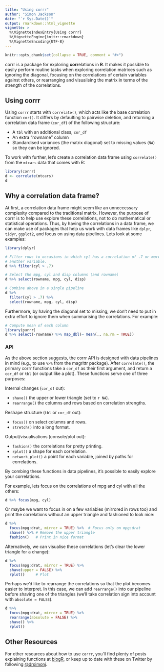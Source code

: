 ---
title: "Using corrr"
author: "Simon Jackson"
date: "`r Sys.Date()`"
output: rmarkdown::html_vignette
vignette: >
  %\VignetteIndexEntry{Using corrr}
  %\VignetteEngine{knitr::rmarkdown}
  %\VignetteEncoding{UTF-8}
---

```{r setup, echo = FALSE}
knitr::opts_chunk$set(collapse = TRUE, comment = "#>")
```

corrr is a package for exploring **corr**elations in **R**. It makes it possible to easily perform routine tasks when exploring correlation matrices such as ignoring the diagonal, focusing on the correlations of certain variables against others, or rearranging and visualising the matrix in terms of the strength of the correlations.

## Using corrr

Using `corrr` starts with `correlate()`, which acts like the base correlation function `cor()`. It differs by defaulting to pairwise deletion, and returning a correlation data frame (`cor_df`) of the following structure:

- A `tbl` with an additional class, `cor_df`
- An extra "rowname" column
- Standardised variances (the matrix diagonal) set to missing values (`NA`) so they can be ignored.

To work with further, let's create a correlation data frame using `correlate()` from the `mtcars` data that comes with R:

```{r, message = F, warning = F}
library(corrr)
d <- correlate(mtcars)
d
```

## Why a correlation data frame?

At first, a correlation data frame might seem like an unneccessary complexity compared to the traditional matrix. However, the purpose of corrr is to help use explore these correlations, not to do mathematical or statistical operations. Thus, by having the correlations in a data frame, we can make use of packages that help us work with data frames like `dplyr`, `tidyr`, `ggplot2`, and focus on using data pipelines. Lets look at some examples:

```{r, message=F, warning=F}
library(dplyr)

# Filter rows to occasions in which cyl has a correlation of .7 or more with
# another variable.
d %>% filter(cyl > .7)

# Select the mpg, cyl and disp columns (and rowname)
d %>% select(rowname, mpg, cyl, disp)

# Combine above in a single pipeline
d %>%
  filter(cyl > .7) %>% 
  select(rowname, mpg, cyl, disp)
```

Furthermore, by having the diagonal set to missing, we don't need to put in extra effort to ignore them when summarising the correlations. For example:

```{r, warning = FALSE, message = FALSE}
# Compute mean of each column
library(purrr)
d %>% select(-rowname) %>% map_dbl(~ mean(., na.rm = TRUE))
```

### API

As the above section suggests, the corrr API is designed with data pipelines in mind (e.g., to use `%>%` from the magrittr package). After `correlate()`, the primary corrr functions take a `cor_df` as their first argument, and return a `cor_df` or `tbl` (or output like a plot). These functions serve one of three purposes:

Internal changes (`cor_df` out):

- `shave()` the upper or lower triangle (set to `r NA`).
- `rearrange()` the columns and rows based on correlation strengths.

Reshape structure (`tbl` or `cor_df` out):

- `focus()` on select columns and rows.
- `stretch()` into a long format.

Output/visualisations (console/plot out):

- `fashion()` the correlations for pretty printing.
- `rplot()` a shape for each correlation.
- `network_plot()` a point for each variable, joined by paths for correlations.

By combing these functions in data pipelines, it's possible to easily explore your correlations.

For example, lets focus on the correlations of mpg and cyl with all the others:

```{r}
d %>% focus(mpg, cyl)
```

Or maybe we want to focus in on a few variables (mirrored in rows too) and print the correlations without an upper triangle and fashioned to look nice:

```{r}
d %>%
  focus(mpg:drat, mirror = TRUE) %>%  # Focus only on mpg:drat
  shave() %>% # Remove the upper triangle
  fashion()   # Print in nice format 
```

Alternatively, we can visualise these correlations (let's clear the lower triangle for a change):

```{r, warning = FALSE}
d %>%
  focus(mpg:drat, mirror = TRUE) %>%
  shave(upper = FALSE) %>%
  rplot()     # Plot
```

Perhaps we'd like to rearrange the correlations so that the plot becomes easier to interpret. In this case, we can add `rearrange()` into our pipeline before shaving one of the triangles (we'll take correlation sign into account with `absolute = FALSE`).

```{r, warning = FALSE}
d %>%
  focus(mpg:drat, mirror = TRUE) %>%
  rearrange(absolute = FALSE) %>% 
  shave() %>%
  rplot()
```

## Other Resources

For other resources about how to use `corrr`, you'll find plenty of posts explaining functions at [blogR](https://drsimonj.svbtle.com/), or keep up to date with these on Twitter by following [\@drsimonj](https://twitter.com/drsimonj).